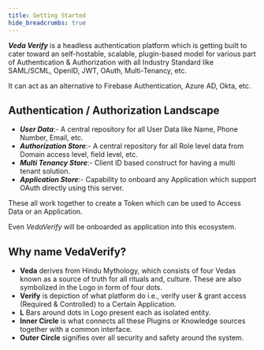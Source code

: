 ```yaml
---
title: Getting Started
hide_breadcrumbs: true
---
```


**_Veda Verify_** is a headless authentication platform which is getting built to cater toward an self-hostable,
scalable, plugin-based model for various part of Authentication & Authorization with all Industry Standard like
SAML/SCML, OpenID, JWT, OAuth, Multi-Tenancy, etc.

It can act as an alternative to Firebase Authentication, Azure AD, Okta, etc.

## Authentication / Authorization Landscape
- **_User Data_**:- A central repository for all User Data like Name, Phone Number, Email, etc.
- **_Authorization Store_**:- A central repository for all Role level data from Domain access level, field level, etc.
- **_Multi Tenancy Store_**:- Client ID based construct for having a multi tenant solution.
- **_Application Store_**:- Capability to onboard any Application which support OAuth directly using this server.

These all work together to create a Token which can be used to Access Data or an Application.

Even _VedaVerify_ will be onboarded as application into this ecosystem.

## Why name **VedaVerify**?
- **Veda** derives from Hindu Mythology, which consists of four Vedas known as a source of truth for all rituals and,
culture. These are also symbolized in the Logo in form of four dots.
- **Verify** is depiction of what platform do i.e., verify user & grant access (Required & Controlled) to a Certain
Application.
- **L** Bars around dots in Logo present each as isolated entity.
- **Inner Circle** is what connects all these Plugins or Knowledge sources together with a common interface.
- **Outer Circle** signifies over all security and safety around the system.
